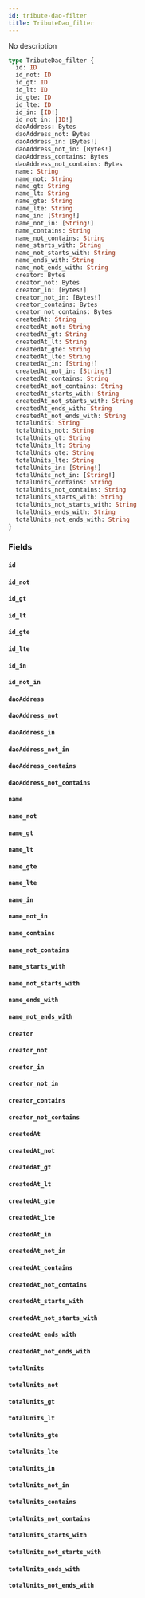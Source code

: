 ```yaml
---
id: tribute-dao-filter
title: TributeDao_filter
---
```


No description

```graphql
type TributeDao_filter {
  id: ID
  id_not: ID
  id_gt: ID
  id_lt: ID
  id_gte: ID
  id_lte: ID
  id_in: [ID!]
  id_not_in: [ID!]
  daoAddress: Bytes
  daoAddress_not: Bytes
  daoAddress_in: [Bytes!]
  daoAddress_not_in: [Bytes!]
  daoAddress_contains: Bytes
  daoAddress_not_contains: Bytes
  name: String
  name_not: String
  name_gt: String
  name_lt: String
  name_gte: String
  name_lte: String
  name_in: [String!]
  name_not_in: [String!]
  name_contains: String
  name_not_contains: String
  name_starts_with: String
  name_not_starts_with: String
  name_ends_with: String
  name_not_ends_with: String
  creator: Bytes
  creator_not: Bytes
  creator_in: [Bytes!]
  creator_not_in: [Bytes!]
  creator_contains: Bytes
  creator_not_contains: Bytes
  createdAt: String
  createdAt_not: String
  createdAt_gt: String
  createdAt_lt: String
  createdAt_gte: String
  createdAt_lte: String
  createdAt_in: [String!]
  createdAt_not_in: [String!]
  createdAt_contains: String
  createdAt_not_contains: String
  createdAt_starts_with: String
  createdAt_not_starts_with: String
  createdAt_ends_with: String
  createdAt_not_ends_with: String
  totalUnits: String
  totalUnits_not: String
  totalUnits_gt: String
  totalUnits_lt: String
  totalUnits_gte: String
  totalUnits_lte: String
  totalUnits_in: [String!]
  totalUnits_not_in: [String!]
  totalUnits_contains: String
  totalUnits_not_contains: String
  totalUnits_starts_with: String
  totalUnits_not_starts_with: String
  totalUnits_ends_with: String
  totalUnits_not_ends_with: String
}
```

### Fields

#### `id` 

#### `id_not` 

#### `id_gt` 

#### `id_lt` 

#### `id_gte` 

#### `id_lte` 

#### `id_in` 

#### `id_not_in` 

#### `daoAddress` 

#### `daoAddress_not` 

#### `daoAddress_in` 

#### `daoAddress_not_in` 

#### `daoAddress_contains` 

#### `daoAddress_not_contains` 

#### `name` 

#### `name_not` 

#### `name_gt` 

#### `name_lt` 

#### `name_gte` 

#### `name_lte` 

#### `name_in` 

#### `name_not_in` 

#### `name_contains` 

#### `name_not_contains` 

#### `name_starts_with` 

#### `name_not_starts_with` 

#### `name_ends_with` 

#### `name_not_ends_with` 

#### `creator` 

#### `creator_not` 

#### `creator_in` 

#### `creator_not_in` 

#### `creator_contains` 

#### `creator_not_contains` 

#### `createdAt` 

#### `createdAt_not` 

#### `createdAt_gt` 

#### `createdAt_lt` 

#### `createdAt_gte` 

#### `createdAt_lte` 

#### `createdAt_in` 

#### `createdAt_not_in` 

#### `createdAt_contains` 

#### `createdAt_not_contains` 

#### `createdAt_starts_with` 

#### `createdAt_not_starts_with` 

#### `createdAt_ends_with` 

#### `createdAt_not_ends_with` 

#### `totalUnits` 

#### `totalUnits_not` 

#### `totalUnits_gt` 

#### `totalUnits_lt` 

#### `totalUnits_gte` 

#### `totalUnits_lte` 

#### `totalUnits_in` 

#### `totalUnits_not_in` 

#### `totalUnits_contains` 

#### `totalUnits_not_contains` 

#### `totalUnits_starts_with` 

#### `totalUnits_not_starts_with` 

#### `totalUnits_ends_with` 

#### `totalUnits_not_ends_with` 
